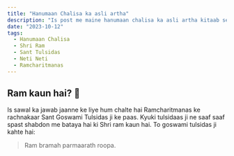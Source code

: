 ```yaml
---
title: "Hanumaan Chalisa ka asli artha"
description: "Is post me maine hanumaan chalisa ka asli artha kitaab se li gai seekho ki ek soochi banai hai. Yah soochi shri ram aur hanumaan ji ko aasaani se samjhne ewm goswami tulsidas ji ke dwara rachit hanumaan chalisa ko aasani se samjhne me madad karta hai."
date: "2023-10-12"
tags:
  - Hanumaan Chalisa
  - Shri Ram
  - Sant Tulsidas
  - Neti Neti
  - Ramcharitmanas
---
```


## Ram kaun hai? 🤔

Is sawal ka jawab jaanne ke liye hum chalte hai Ramcharitmanas ke rachnakaar Sant Goswami Tulsidas ji ke paas. Kyuki tulsidaas ji ne saaf saaf spast shabdon me bataya hai ki Shri ram kaun hai. To goswami tulsidas ji kahte hai:

> Ram bramah parmaarath roopa.